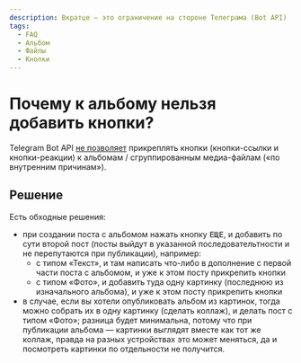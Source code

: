 ```yaml
---
description: Вкратце — это ограничение на стороне Телеграма (Bot API)
tags:
  - FAQ
  - Альбом
  - Файлы
  - Кнопки
---
```


# Почему к альбому нельзя добавить кнопки?

Telegram Bot API [не позволяет](https://stackoverflow.com/questions/77346519/telethon-how-send-album-with-button) прикреплять кнопки (кнопки-ссылки и кнопки-реакции) к альбомам / сгруппированным медиа-файлам («по внутренним причинам»).

## Решение

Есть обходные решения:

* при создании поста с альбомом нажать кнопку <kbd>ЕЩЕ</kbd>, и добавить по сути второй пост (посты выйдут в указанной последовательтности и не перепутаются при публикации), например:
  * с типом «Текст», и там написать что-либо в дополнение с первой части поста с альбомом, и уже к этом посту прикрепить кнопки
  * с типом «Фото», и добавить туда одну картинку (последнюю из изначального альбома), и уже к этом посту прикрепить кнопки
* в случае, если вы хотели опубликовать альбом из картинок, тогда можно собрать их в одну картинку (сделать коллаж), и делать пост с типом «Фото»; разница будет минимальна, потому что при публикации альбома — картинки выглядят вместе как тот же коллаж, правда на разных устройствах это может меняться, да и посмотреть картинки по отдельности не получится.
